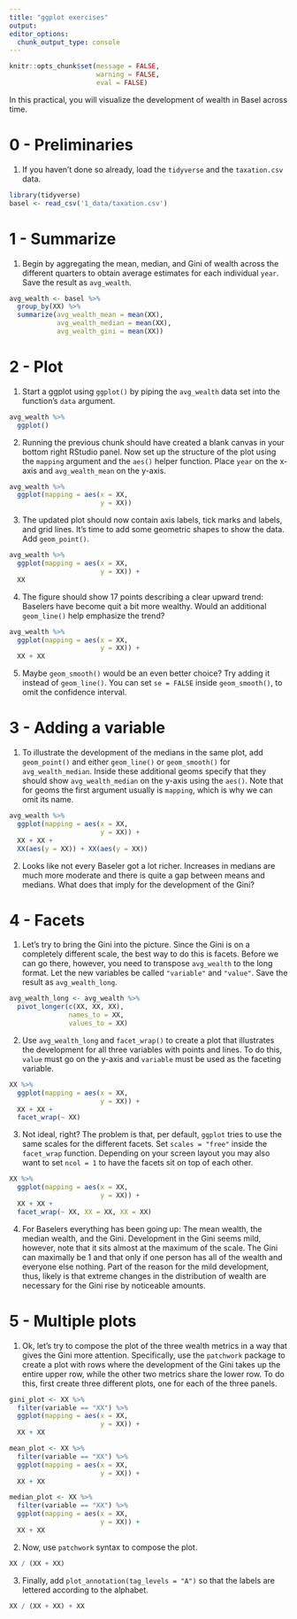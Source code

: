 ```yaml
---
title: "ggplot exercises"
output:
editor_options:
  chunk_output_type: console
---
```


```r
knitr::opts_chunk$set(message = FALSE, 
                      warning = FALSE,
                      eval = FALSE)
```

In this practical, you will visualize the development of wealth in Basel across time.   

# 0 - Preliminaries

1. If you haven't done so already, load the `tidyverse` and the `taxation.csv` data. 

```r
library(tidyverse)
basel <- read_csv('1_data/taxation.csv')
```


# 1 - Summarize

1. Begin by aggregating the mean, median, and Gini of wealth across the different quarters to obtain average estimates for each individual `year`. Save the result as `avg_wealth`. 

```r
avg_wealth <- basel %>% 
  group_by(XX) %>% 
  summarize(avg_wealth_mean = mean(XX),
            avg_wealth_median = mean(XX),
            avg_wealth_gini = mean(XX))
```

# 2 - Plot

1. Start a ggplot using `ggplot()` by piping the `avg_wealth` data set into the function's `data` argument. 

```r
avg_wealth %>% 
  ggplot()
```

2. Running the previous chunk should have created a blank canvas in your bottom right RStudio panel. Now set up the structure of the plot using the `mapping` argument and the `aes()` helper function. Place `year` on the x-axis and `avg_wealth_mean` on the y-axis. 

```r
avg_wealth %>% 
  ggplot(mapping = aes(x = XX, 
                       y = XX))
```

3. The updated plot should now contain axis labels, tick marks and labels, and grid lines. It's time to add some geometric shapes to show the data. Add `geom_point()`. 

```r
avg_wealth %>% 
  ggplot(mapping = aes(x = XX, 
                       y = XX)) +
  XX
```

4. The figure should show 17 points describing a clear upward trend: Baselers have become quit a bit more wealthy. Would an additional `geom_line()` help emphasize the trend? 

```r
avg_wealth %>% 
  ggplot(mapping = aes(x = XX, 
                       y = XX)) +
  XX + XX
```

5. Maybe `geom_smooth()` would be an even better choice? Try adding it instead of `geom_line()`. You can set `se = FALSE` inside `geom_smooth()`, to omit the confidence interval. 

# 3 - Adding a variable

1. To illustrate the development of the medians in the same plot, add `geom_point()` and either `geom_line()` or `geom_smooth()` for `avg_wealth_median`. Inside these additional geoms specify that they should show `avg_wealth_median` on the y-axis using the `aes()`. Note that for geoms the first argument usually is `mapping`, which is why we can omit its name.  

```r
avg_wealth %>% 
  ggplot(mapping = aes(x = XX, 
                       y = XX)) +
  XX + XX + 
  XX(aes(y = XX)) + XX(aes(y = XX))
```

2. Looks like not every Baseler got a lot richer. Increases in medians are much more moderate and there is quite a gap between means and medians. What does that imply for the development of the Gini?

# 4 - Facets

1. Let's try to bring the Gini into the picture. Since the Gini is on a completely different scale, the best way to do this is facets. Before we can go there, however, you need to transpose `avg_wealth` to the long format. Let the new variables be called `"variable"` and `"value"`. Save the result as `avg_wealth_long`.

```r
avg_wealth_long <- avg_wealth %>% 
  pivot_longer(c(XX, XX, XX),
               names_to = XX,
               values_to = XX)
```

2. Use `avg_wealth_long` and `facet_wrap()` to create a plot that illustrates the development for all three variables with points and lines. To do this, `value` must go on the y-axis and `variable` must be used as the faceting variable. 

```r
XX %>% 
  ggplot(mapping = aes(x = XX, 
                       y = XX)) +
  XX + XX + 
  facet_wrap(~ XX)
```

3. Not ideal, right? The problem is that, per default, `ggplot` tries to use the same scales for the different facets. Set `scales = "free"` inside the `facet_wrap` function. Depending on your screen layout you may also want to set `ncol = 1` to have the facets sit on top of each other.

```r
XX %>% 
  ggplot(mapping = aes(x = XX, 
                       y = XX)) +
  XX + XX + 
  facet_wrap(~ XX, XX = XX, XX = XX)
```

4. For Baselers everything has been going up: The mean wealth, the median wealth, and the Gini. Development in the Gini seems mild, however, note that it sits almost at the maximum of the scale. The Gini can maximally be 1 and that only if one person has all of the wealth and everyone else nothing. Part of the reason for the mild development, thus, likely is that extreme changes in the distribution of wealth are necessary for the Gini rise by noticeable amounts. 

# 5 - Multiple plots

1. Ok, let's try to compose the plot of the three wealth metrics in a way that gives the Gini more attention. Specifically, use the `patchwork` package to create a plot with rows where the development of the Gini takes up the entire upper row, while the other two metrics share the lower row. To do this, first create three different plots, one for each of the three panels.

```r
gini_plot <- XX %>% 
  filter(variable == "XX") %>% 
  ggplot(mapping = aes(x = XX, 
                       y = XX)) +
  XX + XX

mean_plot <- XX %>% 
  filter(variable == "XX") %>% 
  ggplot(mapping = aes(x = XX, 
                       y = XX)) +
  XX + XX

median_plot <- XX %>% 
  filter(variable == "XX") %>% 
  ggplot(mapping = aes(x = XX, 
                       y = XX)) +
  XX + XX 
```

2. Now, use `patchwork` syntax to compose the plot.  

```r
XX / (XX + XX)
```

3. Finally, add `plot_annotation(tag_levels = "A")` so that the labels are lettered according to the alphabet. 

```r
XX / (XX + XX) + XX
```







